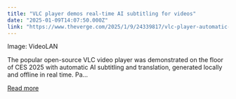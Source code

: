 ```yaml
---
title: "VLC player demos real-time AI subtitling for videos"
date: "2025-01-09T14:07:50.000Z"
link: "https://www.theverge.com/2025/1/9/24339817/vlc-player-automatic-ai-subtitling-translation"
---
```


Image: VideoLAN
    

  
The popular open-source VLC video player was demonstrated on the floor of CES 2025 with automatic AI subtitling and translation, generated locally and offline in real time. Pa...

[Read more](https://www.theverge.com/2025/1/9/24339817/vlc-player-automatic-ai-subtitling-translation)

